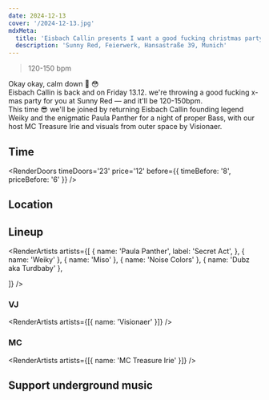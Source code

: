 ```yaml
---
date: 2024-12-13
cover: '/2024-12-13.jpg'
mdxMeta:
  title: 'Eisbach Callin presents I want a good fucking christmas party!'
  description: 'Sunny Red, Feierwerk, Hansastraße 39, Munich'
---
```


> 120-150 bpm

Okay okay, calm down 🔫 😳  
Eisbach Callin is back and on Friday 13.12. we're throwing a good fucking x-mas party for you at Sunny Red — and it'll be 120-150bpm.  
This time 😎 we'll be joined by returning Eisbach Callin founding legend Weiky and the enigmatic Paula Panther for a night of proper Bass, with our host MC Treasure Irie and visuals from outer space by Visionaer.

## Time

<RenderDoors
  timeDoors='23'
  price='12'
  before={{ timeBefore: '8', priceBefore: '6' }}
/>

## Location

<RenderLocation
  venueName='Sunny Red'
  address='Feierwerk Hansastr. 39'
  city='Munich'
  mapUrl='https://goo.gl/maps/mA8iv2XEHf7XfRLv7'
/>

## Lineup

<RenderArtists
  artists={[
    {
      name: 'Paula Panther',
      label: 'Secret Act',
    },
    { name: 'Weiky' },
    { name: 'Miso' },
    { name: 'Noise Colors' },
    { name: 'Dubz aka Turdbaby' },

]}
/>

### VJ

<RenderArtists artists={[{ name: 'Visionaer' }]} />

### MC

<RenderArtists artists={[{ name: 'MC Treasure Irie' }]} />

## Support underground music
